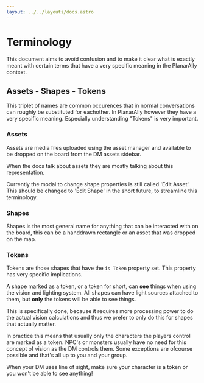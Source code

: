 ```yaml
---
layout: ../../layouts/docs.astro
---
```



# Terminology

This document aims to avoid confusion and to make it clear what is exactly meant with certain terms that have a very specific meaning in the PlanarAlly context.

## Assets - Shapes - Tokens

This triplet of names are common occurences that in normal conversations can roughly be substituted for eachother.
In PlanarAlly however they have a very specific meaning. Especially understanding "Tokens" is very important.

### Assets

Assets are media files uploaded using the asset manager and available to be dropped on the board from the DM assets sidebar.

When the docs talk about assets they are mostly talking about this representation.

Currently the modal to change shape properties is still called 'Edit Asset'.
This should be changed to 'Edit Shape' in the short future, to streamline this terminology.

### Shapes

Shapes is the most general name for anything that can be interacted with on the board, this can be a handdrawn rectangle or an asset that was dropped on the map.

### Tokens

Tokens are those shapes that have the `is Token` property set.
This property has very specific implications.

A shape marked as a token, or a token for short, can **see** things when using the vision and lighting system.
All shapes can have light sources attached to them, but **only** the tokens will be able to see things.

This is specifically done, because it requires more processing power to do the actual vision calculations and thus we prefer to only do this for shapes that actually matter.

In practice this means that usually only the characters the players control are marked as a token. NPC's or monsters usually have no need for this concept of vision as the DM controls them. Some exceptions are ofcourse possible and that's all up to you and your group.

<Warning>
    When your DM uses line of sight, make sure your character is a token or you won't be able to see anything!
</Warning>
